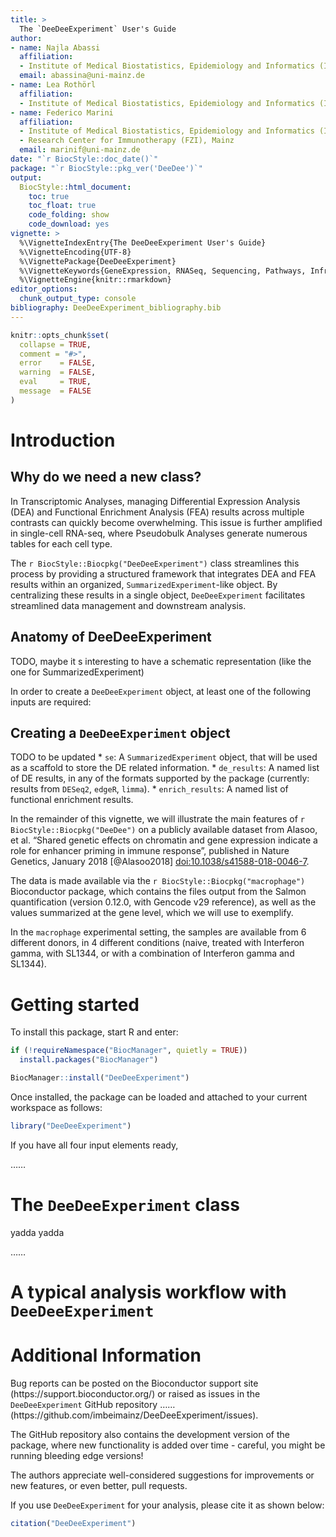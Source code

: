 ```yaml
---
title: >
  The `DeeDeeExperiment` User's Guide
author:
- name: Najla Abassi
  affiliation: 
  - Institute of Medical Biostatistics, Epidemiology and Informatics (IMBEI), Mainz
  email: abassina@uni-mainz.de
- name: Lea Rothörl
  affiliation: 
  - Institute of Medical Biostatistics, Epidemiology and Informatics (IMBEI), Mainz
- name: Federico Marini
  affiliation: 
  - Institute of Medical Biostatistics, Epidemiology and Informatics (IMBEI), Mainz
  - Research Center for Immunotherapy (FZI), Mainz
  email: marinif@uni-mainz.de
date: "`r BiocStyle::doc_date()`"
package: "`r BiocStyle::pkg_ver('DeeDee')`"
output: 
  BiocStyle::html_document:
    toc: true
    toc_float: true
    code_folding: show
    code_download: yes
vignette: >
  %\VignetteIndexEntry{The DeeDeeExperiment User's Guide}
  %\VignetteEncoding{UTF-8}  
  %\VignettePackage{DeeDeeExperiment}
  %\VignetteKeywords{GeneExpression, RNASeq, Sequencing, Pathways, Infrastructure}
  %\VignetteEngine{knitr::rmarkdown}
editor_options: 
  chunk_output_type: console
bibliography: DeeDeeExperiment_bibliography.bib
---
```



```r
knitr::opts_chunk$set(
  collapse = TRUE,
  comment = "#>",
  error    = FALSE,
  warning  = FALSE,
  eval     = TRUE,
  message  = FALSE
)
```


# Introduction {#introduction}

## Why do we need a new class?

In Transcriptomic Analyses, managing Differential Expression Analysis (DEA) and Functional Enrichment Analysis (FEA) results across multiple contrasts can quickly become overwhelming. This issue is further amplified in single-cell RNA-seq, where Pseudobulk Analyses generate numerous tables for each cell type.

The `r BiocStyle::Biocpkg("DeeDeeExperiment")` class streamlines this process by providing a structured framework that integrates DEA and FEA results within an organized, `SummarizedExperiment`-like object. By centralizing these results in a single object, `DeeDeeExperiment` facilitates streamlined data management and downstream analysis.

## Anatomy of DeeDeeExperiment

TODO, maybe it s interesting to have a schematic representation (like the one for SummarizedExperiment)


In order to create a `DeeDeeExperiment` object, at least one of the following inputs are required:

## Creating a `DeeDeeExperiment` object

TODO to be updated
* `se`: A `SummarizedExperiment` object, that will be used as a scaffold to store the DE related information.
* `de_results`: A named list of DE results, in any of the formats supported by the package (currently: results from `DESeq2`, `edgeR`, `limma`).
* `enrich_results`: A named list of functional enrichment results.

In the remainder of this vignette, we will illustrate the main features of `r BiocStyle::Biocpkg("DeeDee")` on a publicly available dataset from Alasoo, et al. "Shared genetic effects on chromatin and gene expression indicate a role for enhancer priming in immune response", published in Nature Genetics, January 2018 [@Alasoo2018]
[doi:10.1038/s41588-018-0046-7](https://doi.org/10.1038/s41588-018-0046-7).

The data is made available via the `r BiocStyle::Biocpkg("macrophage")` Bioconductor package, which contains the files output from the Salmon quantification (version 0.12.0, with Gencode v29 reference), as well as the values summarized at the gene level, which we will use to exemplify.

In the `macrophage` experimental setting, the samples are available from 6 different donors, in 4 different conditions (naive, treated with Interferon gamma, with SL1344, or with a combination of Interferon gamma and SL1344).

# Getting started {#gettingstarted}

To install this package, start R and enter:

```r
if (!requireNamespace("BiocManager", quietly = TRUE))
  install.packages("BiocManager")

BiocManager::install("DeeDeeExperiment")
```

Once installed, the package can be loaded and attached to your current workspace as follows:

```r
library("DeeDeeExperiment")
```

If you have all four input elements ready, 

......


# The `DeeDeeExperiment` class

yadda yadda

......

# A typical analysis workflow with `DeeDeeExperiment` {#typicalworkflow}

# Additional Information {#additionalinfo}

Bug reports can be posted on the Bioconductor support site (https://support.bioconductor.org/) or raised as issues in the `DeeDeeExperiment` GitHub repository
......
(https://github.com/imbeimainz/DeeDeeExperiment/issues). 

The GitHub repository also contains the development version of the package, where new functionality is added over time - careful, you might be running bleeding edge versions!

The authors appreciate well-considered suggestions for improvements or new features, or even better, pull requests.

If you use `DeeDeeExperiment` for your analysis, please cite it as shown below:

```r
citation("DeeDeeExperiment")
```



